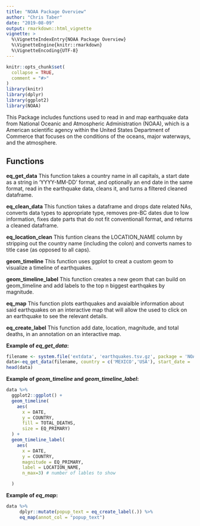 ```yaml
---
title: "NOAA Package Overview"
author: "Chris Taber"
date: "2019-08-09"
output: rmarkdown::html_vignette
vignette: >
  %\VignetteIndexEntry{NOAA Package Overview}
  %\VignetteEngine{knitr::rmarkdown}
  %\VignetteEncoding{UTF-8}
---
```


```r
knitr::opts_chunk$set(
  collapse = TRUE,
  comment = "#>"
)
library(knitr)
library(dplyr)
library(ggplot2)
library(NOAA)
```

This Package includes functions used to read in and map earthquake data from National Oceanic and Atmospheric Administration (NOAA), which is a American scientific agency within the United States Department of Commerce that focuses on the conditions of the oceans, major waterways, and the atmosphere. 

## Functions

**eq_get_data** This function takes a country name in all capitals, a start date as a string in 'YYYY-MM-DD' format, and optionally an end date in the same format, read in the earthquake data, cleans it, and turns a filtered cleaned dataframe.

**eq_clean_data** This function takes a dataframe and drops date related NAs, converts data types to appropriate type, removes pre-BC dates due to low information, fixes date parts that do not fit conventionall format, and returns a cleaned dataframe.

**eq_location_clean** This funtion cleans the LOCATION_NAME column by stripping out the country name (including the colon) and converts names to title case (as opposed to all caps).

**geom_timeline** This function uses ggplot to creat a custom geom to visualize a timeline of earthquakes.

**geom_timeline_label** This function creates a new geom that  can build on geom_timeline and add labels to the top n biggest earthqakes by magnitude.

**eq_map** This function plots earthquakes and avaialble information about said earthquakes on an interactive map that will allow the used to click on an earthquake to see the relevant details.

**eq_create_label** This function add date, location, magnitude, and total deaths, in an annotation on an interactive map.


**Example of *eq_get_data*:**
```r
filename <- system.file('extdata', 'earthquakes.tsv.gz', package = 'NOAA')
data<-eq_get_data(filename, country = c('MEXICO','USA'), start_date = '2006-01-01', end_date = '2009-01-01')
head(data)
```

**Example of *geom_timeline* and *geom_timeline_label*:**
```r
data %>% 
  ggplot2::ggplot() +
  geom_timeline(
    aes(
      x = DATE,
      y = COUNTRY,
      fill = TOTAL_DEATHS,
      size = EQ_PRIMARY)
  ) +
  geom_timeline_label(
    aes(
      x = DATE,
      y = COUNTRY,
      magnitude = EQ_PRIMARY,
      label = LOCATION_NAME,
      n_max=3) # number of lables to show

  )
```

**Example of *eq_map*:**
```r
data %>%
     dplyr::mutate(popup_text = eq_create_label(.)) %>%
     eq_map(annot_col = "popup_text")
```


